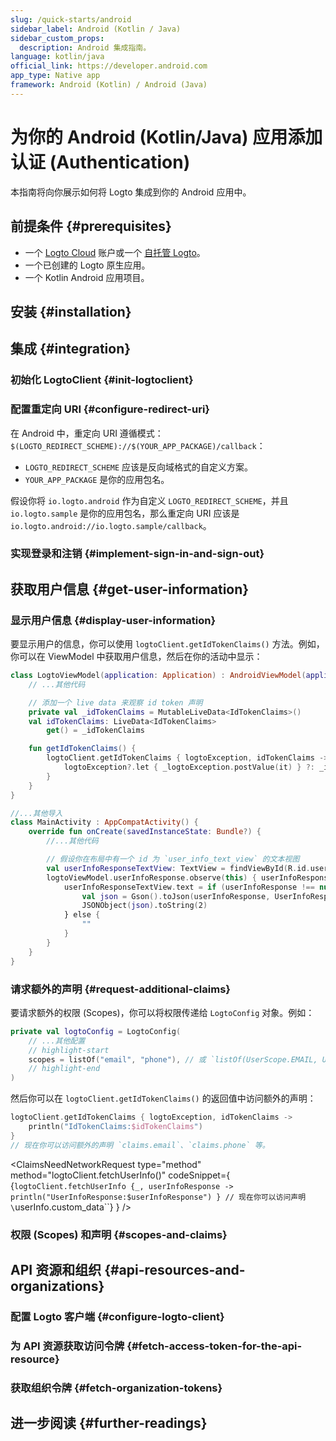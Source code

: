```yaml
---
slug: /quick-starts/android
sidebar_label: Android (Kotlin / Java)
sidebar_custom_props:
  description: Android 集成指南。
language: kotlin/java
official_link: https://developer.android.com
app_type: Native app
framework: Android (Kotlin) / Android (Java)
---
```





# 为你的 Android (Kotlin/Java) 应用添加认证 (Authentication)

本指南将向你展示如何将 Logto 集成到你的 Android 应用中。

<AndroidGuideTip />

## 前提条件 \{#prerequisites}

- 一个 [Logto Cloud](https://cloud.logto.io) 账户或一个 [自托管 Logto](/introduction/set-up-logto-oss)。
- 一个已创建的 Logto 原生应用。
- 一个 Kotlin Android 应用项目。

## 安装 \{#installation}

<Installation />

## 集成 \{#integration}

### 初始化 LogtoClient \{#init-logtoclient}

<InitLogtoClient />

### 配置重定向 URI \{#configure-redirect-uri}

<SignInFlowSummary />

<ConfigureRedirectUri
  figureSrc={redirectUriFigure}
  redirectUri="io.logto.android://io.logto.sample/callback"
/>

在 Android 中，重定向 URI 遵循模式：`$(LOGTO_REDIRECT_SCHEME)://$(YOUR_APP_PACKAGE)/callback`：

- `LOGTO_REDIRECT_SCHEME` 应该是反向域格式的自定义方案。
- `YOUR_APP_PACKAGE` 是你的应用包名。

假设你将 `io.logto.android` 作为自定义 `LOGTO_REDIRECT_SCHEME`，并且 `io.logto.sample` 是你的应用包名，那么重定向 URI 应该是 `io.logto.android://io.logto.sample/callback`。

### 实现登录和注销 \{#implement-sign-in-and-sign-out}

<ImplementSignInAndSignOut />

<Checkpoint />

## 获取用户信息 \{#get-user-information}

### 显示用户信息 \{#display-user-information}

要显示用户的信息，你可以使用 `logtoClient.getIdTokenClaims()` 方法。例如，你可以在 ViewModel 中获取用户信息，然后在你的活动中显示：

```kotlin title="LogtoModelView.kt"
class LogtoViewModel(application: Application) : AndroidViewModel(application) {
    // ...其他代码

    // 添加一个 live data 来观察 id token 声明
    private val _idTokenClaims = MutableLiveData<IdTokenClaims>()
    val idTokenClaims: LiveData<IdTokenClaims>
        get() = _idTokenClaims

    fun getIdTokenClaims() {
        logtoClient.getIdTokenClaims { logtoException, idTokenClaims ->
            logtoException?.let { _logtoException.postValue(it) } ?: _idTokenClaims.postValue(idTokenClaims)
        }
    }
}
```

```kotlin title="MainActivity.kt"
//...其他导入
class MainActivity : AppCompatActivity() {
    override fun onCreate(savedInstanceState: Bundle?) {
        //...其他代码

        // 假设你在布局中有一个 id 为 `user_info_text_view` 的文本视图
        val userInfoResponseTextView: TextView = findViewById(R.id.user_info_text_view)
        logtoViewModel.userInfoResponse.observe(this) { userInfoResponse ->
            userInfoResponseTextView.text = if (userInfoResponse !== null) {
                val json = Gson().toJson(userInfoResponse, UserInfoResponse::class.java)
                JSONObject(json).toString(2)
            } else {
                ""
            }
        }
    }
}
```

### 请求额外的声明 \{#request-additional-claims}

<FindUserInfoMissing method="logtoClient.getIdTokenClaims()" />

<ScopesAndClaimsIntroduction />

要请求额外的权限 (Scopes)，你可以将权限传递给 `LogtoConfig` 对象。例如：

```kotlin title="LogtoViewModel.kt"
private val logtoConfig = LogtoConfig(
    // ...其他配置
    // highlight-start
    scopes = listOf("email", "phone"), // 或 `listOf(UserScope.EMAIL, UserScope.PHONE)`
    // highlight-end
)
```

然后你可以在 `logtoClient.getIdTokenClaims()` 的返回值中访问额外的声明：

```kotlin
logtoClient.getIdTokenClaims { logtoException, idTokenClaims ->
    println("IdTokenClaims:$idTokenClaims")
}
// 现在你可以访问额外的声明 `claims.email`、`claims.phone` 等。
```

<ClaimsNeedNetworkRequest
  type="method"
  method="logtoClient.fetchUserInfo()"
  codeSnippet={
    <CodeBlock
      language="kotlin"
      title="LogtoViewModel.kt"
    >{`logtoClient.fetchUserInfo {_, userInfoResponse ->
    println("UserInfoResponse:$userInfoResponse")
}
// 现在你可以访问声明 \`userInfo.custom_data\``}</CodeBlock>
  }
/>

### 权限 (Scopes) 和声明 \{#scopes-and-claims}

<ScopesAndClaims />

## API 资源和组织 \{#api-resources-and-organizations}

<ApiResourcesDescription />

### 配置 Logto 客户端 \{#configure-logto-client}

<ConfigApiResources />

### 为 API 资源获取访问令牌 \{#fetch-access-token-for-the-api-resource}

<FetchAccessTokenForApiResources />

### 获取组织令牌 \{#fetch-organization-tokens}

<FetchOrganizationTokenForUser />

## 进一步阅读 \{#further-readings}

<FurtherReadings />
